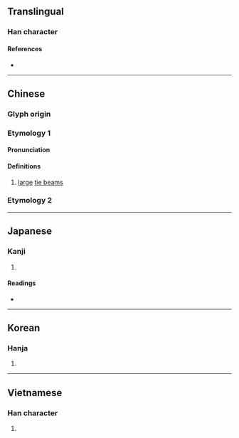 {{character info}}
==Translingual==

===Han character===
{{Han char|rn=75|rad=木|as=05|sn=9|four=43911|canj=DJP|ids=⿰木它}}

====References====
* {{Han ref|kx=0518.040|dkj=14599|dj=0906.060|hdz=21189.030|uh=67C1|ud=26561|bh=CEFB|bd=52987}}

----

==Chinese==
{{zh-forms}}

===Glyph origin===
{{Han etym}}

===Etymology 1===

====Pronunciation====
{{zh-pron
|m=tuó,duò
|c=to4,to5
|mc=y
|oc=y
|ma=
|cat=n
}}

====Definitions====
{{zh-hanzi}}

# [[large]] [[tie beam]]s

===Etymology 2===
{{zh-see|舵}}

----

==Japanese==

===Kanji===
{{ja-kanji|grade=|rs=木05}}

# {{rfdef|ja|sort=木05}}

====Readings====
* {{ja-readings
|goon=だ
|kanon=た
|kun=かじ-
}}

----

==Korean==

===Hanja===
{{ko-hanja|hangeul=타|eumhun=|rv=ta|mr=t'a|y=tha}}

# {{rfdef|ko|sort=木05}}

----

==Vietnamese==

===Han character===
{{vi-hantu|rs=木05|xà}}

# {{rfdef|vi|sort=木05}}